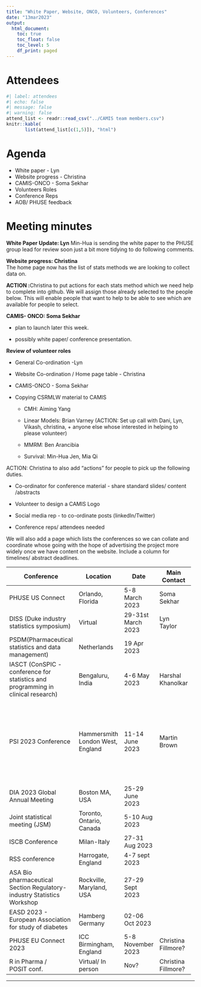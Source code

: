```yaml
---
title: "White Paper, Website, ONCO, Volunteers, Conferences"
date: "13mar2023"
output:
  html_document: 
    toc: true
    toc_float: false
    toc_level: 5
    df_print: paged
---
```


# Attendees

```r
#| label: attendees
#| echo: false
#| message: false
#| warning: false
attend_list <- readr::read_csv("../CAMIS team members.csv")
knitr::kable(
       list(attend_list[c(1,5)]), "html")
```

# Agenda

-   White paper - Lyn
-   Website progress - Christina
-   CAMIS-ONCO - Soma Sekhar
-   Volunteers Roles
-   Conference Reps
-   AOB/ PHUSE feedback

# Meeting minutes

**White Paper Update: Lyn** Min-Hua is sending the white paper to the PHUSE group lead for review soon just a bit more tidying to do following comments.

**Website progress: Christina\
**The home page now has the list of stats methods we are looking to collect data on.

**ACTION :**Christina to put actions for each stats method which we need help to complete into github. We will assign those already selected to the people below. This will enable people that want to help to be able to see which are available for people to select.

**CAMIS- ONCO: Soma Sekhar**

-   plan to launch later this week.

-   possibly white paper/ conference presentation.

**Review of volunteer roles**

-   General Co-ordination -Lyn

-   Website Co-ordination / Home page table - Christina

-   CAMIS-ONCO - Soma Sekhar

-   Copying CSRMLW material to CAMIS

    -   CMH: Aiming Yang

    -   Linear Models: Brian Varney (ACTION: Set up call with Dani, Lyn, Vikash, christina, + anyone else whose interested in helping to please volunteer)

    -   MMRM: Ben Arancibia

    -   Survival: Min-Hua Jen, Mia Qi

ACTION: Christina to also add "actions" for people to pick up the following duties.

-   Co-ordinator for conference material - share standard slides/ content /abstracts

-   Volunteer to design a CAMIS Logo

-   Social media rep - to co-ordinate posts (linkedIn/Twitter)

-   Conference reps/ attendees needed

We will also add a page which lists the conferences so we can collate and coordinate whose going with the hope of advertising the project more widely once we have content on the website. Include a column for timelines/ abstract deadlines.

+----------------------------------------------------------------------------------+----------------------------------+--------------------+---------------------+----------------------+------------------------------------+
| Conference                                                                       | Location                         | Date               | Main Contact        | Volunteers to attend | Details                            |
+==================================================================================+==================================+====================+=====================+======================+====================================+
| PHUSE US Connect                                                                 | Orlando, Florida                 | 5-8 March 2023     | Soma Sekhar         |                      | Presentation                       |
+----------------------------------------------------------------------------------+----------------------------------+--------------------+---------------------+----------------------+------------------------------------+
| DISS (Duke industry statistics symposium)                                        | Virtual                          | 29-31st March 2023 | Lyn Taylor          | Molly MacDiarmid     | Poster                             |
+----------------------------------------------------------------------------------+----------------------------------+--------------------+---------------------+----------------------+------------------------------------+
| PSDM(Pharmaceutical statistics and data management)                              | Netherlands                      | 19 Apr 2023        |                     |                      |                                    |
+----------------------------------------------------------------------------------+----------------------------------+--------------------+---------------------+----------------------+------------------------------------+
| IASCT (ConSPIC - conference for statistics and programming in clinical research) | Bengaluru, India                 | 4-6 May 2023       | Harshal Khanolkar   | Harshal Khanolkar    |                                    |
+----------------------------------------------------------------------------------+----------------------------------+--------------------+---------------------+----------------------+------------------------------------+
| PSI 2023 Conference                                                              | Hammersmith London West, England | 11-14 June 2023    | Martin Brown        | Christina Fillmore   | Oral & poster submission completed |
|                                                                                  |                                  |                    |                     |                      |                                    |
|                                                                                  |                                  |                    |                     | Lyn Taylor           |                                    |
|                                                                                  |                                  |                    |                     |                      |                                    |
|                                                                                  |                                  |                    |                     | Molly Macdiarmid     |                                    |
|                                                                                  |                                  |                    |                     |                      |                                    |
|                                                                                  |                                  |                    |                     | Martin Brown         |                                    |
+----------------------------------------------------------------------------------+----------------------------------+--------------------+---------------------+----------------------+------------------------------------+
| DIA 2023 Global Annual Meeting                                                   | Boston MA, USA                   | 25-29 June 2023    |                     |                      |                                    |
+----------------------------------------------------------------------------------+----------------------------------+--------------------+---------------------+----------------------+------------------------------------+
| Joint statistical meeting (JSM)                                                  | Toronto, Ontario, Canada         | 5-10 Aug 2023      |                     |                      |                                    |
+----------------------------------------------------------------------------------+----------------------------------+--------------------+---------------------+----------------------+------------------------------------+
| ISCB Conference                                                                  | Milan-Italy                      | 27-31 Aug 2023     |                     |                      |                                    |
+----------------------------------------------------------------------------------+----------------------------------+--------------------+---------------------+----------------------+------------------------------------+
| RSS conference                                                                   | Harrogate, England               | 4-7 sept 2023      |                     |                      |                                    |
+----------------------------------------------------------------------------------+----------------------------------+--------------------+---------------------+----------------------+------------------------------------+
| ASA Bio pharmaceutical Section Regulatory-industry Statistics Workshop           | Rockville, Maryland, USA         | 27-29 Sept 2023    |                     |                      |                                    |
+----------------------------------------------------------------------------------+----------------------------------+--------------------+---------------------+----------------------+------------------------------------+
| EASD 2023 - European Association for study of diabetes                           | Hamberg Germany                  | 02-06 Oct 2023     |                     |                      |                                    |
+----------------------------------------------------------------------------------+----------------------------------+--------------------+---------------------+----------------------+------------------------------------+
| PHUSE EU Connect 2023                                                            | ICC Birmingham, England          | 5-8 November 2023  | Christina Fillmore? |                      |                                    |
+----------------------------------------------------------------------------------+----------------------------------+--------------------+---------------------+----------------------+------------------------------------+
| R in Pharma /\                                                                   | Virtual/ In person               | Nov?               | Christina Fillmore? |                      |                                    |
| POSIT conf.                                                                      |                                  |                    |                     |                      |                                    |
+----------------------------------------------------------------------------------+----------------------------------+--------------------+---------------------+----------------------+------------------------------------+

------------------------------------------------------------------------
